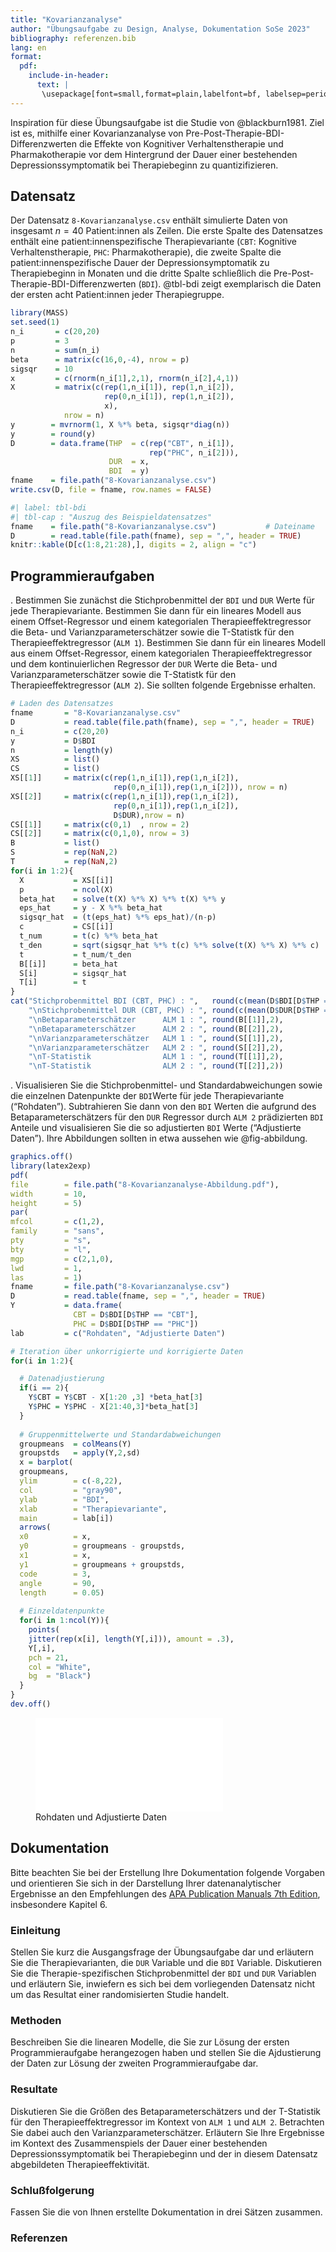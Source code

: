---
title: "Kovarianzanalyse"
author: "Übungsaufgabe zu Design, Analyse, Dokumentation SoSe 2023"
bibliography: referenzen.bib
lang: en
format: 
  pdf:
    include-in-header:
      text: |
       \usepackage[font=small,format=plain,labelfont=bf, labelsep=period,justification=justified,singlelinecheck=false]{caption}
---

Inspiration für diese Übungsaufgabe ist die Studie von @blackburn1981. Ziel ist es, 
mithilfe einer Kovarianzanalyse von Pre-Post-Therapie-BDI-Differenzwerten
die Effekte von Kognitiver Verhaltenstherapie und Pharmakotherapie vor dem 
Hintergrund der Dauer einer bestehenden Depressionssymptomatik bei Therapiebeginn 
zu quantizifizieren. 

## Datensatz {-}

Der Datensatz `8-Kovarianzanalyse.csv` enthält simulierte Daten von insgesamt 
$n = 40$ Patient:innen als Zeilen. Die erste Spalte des Datensatzes enthält eine 
patient:innenspezifische Therapievariante (`CBT`: Kognitive Verhaltenstherapie, 
`PHC`: Pharmakotherapie), die zweite Spalte die patient:innenspezifische Dauer 
der Depressionsymptomatik zu Therapiebeginn in Monaten und die dritte Spalte 
schließlich die Pre-Post-Therapie-BDI-Differenzwerten (`BDI`). @tbl-bdi zeigt 
exemplarisch die Daten der ersten acht Patient:innen jeder Therapiegruppe.

```{r, echo = F, eval = F}
library(MASS)                                                                   # Multivariate Normalverteilung
set.seed(1)                                                                     # Ergebnisreproduzierbarkeit
n_i       = c(20,20)                                                            # Anzahl Patient:innen pro Gruppe
p         = 3                                                                   # Anzahl Betaparameter
n         = sum(n_i)                                                            # Gesamtzahl Datenpunkte
beta      = matrix(c(16,0,-4), nrow = p)                                        # wahrer, aber unbekannter, Betaparameter
sigsqr    = 10                                                                  # Varianzparameter 
x         = c(rnorm(n_i[1],2,1), rnorm(n_i[2],4,1))                             # Depressionsdauerkovariate
X         = matrix(c(rep(1,n_i[1]), rep(1,n_i[2]),                              # \mu_0    Regressor
                     rep(0,n_i[1]), rep(1,n_i[2]),                              # \alpha_2 Regressor
                     x),                                                        # \beta_1  Regressor
            nrow = n)                                                           # Anzahl Zeilen
y        = mvrnorm(1, X %*% beta, sigsqr*diag(n))                               # Datenrealisierung
y        = round(y)                                                             # diskrete BDI Werte
D        = data.frame(THP  = c(rep("CBT", n_i[1]),                              # CBT Bedingung
                               rep("PHC", n_i[2])),                             # PHC Bedingung 
                      DUR  = x,                                                 # Depressionsdauer vor Therapie
                      BDI  = y)                                                 # BDI Werte                   
fname    = file.path("8-Kovarianzanalyse.csv")                                  # Dateiname
write.csv(D, file = fname, row.names = FALSE)                                   # Speichern 
```

\footnotesize
```{r echo = F}
#| label: tbl-bdi
#| tbl-cap : "Auszug des Beispieldatensatzes"
fname    = file.path("8-Kovarianzanalyse.csv")           # Dateiname
D        = read.table(file.path(fname), sep = ",", header = TRUE)               # Laden des Datensatzes
knitr::kable(D[c(1:8,21:28),], digits = 2, align = "c")                         # erste acht Patient:innen jeder Therapiebedingung
``` 
\normalsize


\newpage
## Programmieraufgaben {-}
\noindent 1. Bestimmen Sie zunächst die Stichprobenmittel der `BDI` und `DUR`
Werte für jede Therapievariante. Bestimmen Sie dann für ein lineares Modell aus 
einem Offset-Regressor und einem kategorialen Therapieeffektregressor die Beta- und 
Varianzparameterschätzer sowie die T-Statistk für den Therapieeffektregressor (`ALM 1`).
Bestimmen Sie dann für ein lineares Modell aus einem Offset-Regressor, einem kategorialen
Therapieeffektregressor und dem kontinuierlichen Regressor der `DUR` Werte die Beta- 
und Varianzparameterschätzer sowie die T-Statistk für den Therapieeffektregressor
(`ALM 2`). Sie sollten folgende Ergebnisse erhalten.

\footnotesize
```{r, echo = F}
# Laden des Datensatzes
fname       = "8-Kovarianzanalyse.csv"                                          # Dateiname
D           = read.table(file.path(fname), sep = ",", header = TRUE)            # Laden des Datensatzes
n_i         = c(20,20)                                                          # Anzahl Datenpunkte pro Gruppe
y           = D$BDI                                                             # Daten
n           = length(y)                                                         # Gesamtanzahldatenpunkte
XS          = list()                                                            # Designmatrixliste
CS          = list()                                                            # Kontrastgewichtsvektorenliste
XS[[1]]     = matrix(c(rep(1,n_i[1]),rep(1,n_i[2]),                             # \mu_0                              
                       rep(0,n_i[1]),rep(1,n_i[2])), nrow = n)                  # \alpha_2 
XS[[2]]     = matrix(c(rep(1,n_i[1]),rep(1,n_i[2]),                             # \mu_0                           
                       rep(0,n_i[1]),rep(1,n_i[2]),                             # \alpha_2
                       D$DUR),nrow = n)                                         # x     
CS[[1]]     = matrix(c(0,1)  , nrow = 2)                                        # Kontrastgewichtsvektor \alpha_2
CS[[2]]     = matrix(c(0,1,0), nrow = 3)                                        # Kontrastgewichtsvektor \alpha_2
B           = list()                                                            # Betaparameterschätzerliste
S           = rep(NaN,2)                                                        # Varianzparameterschätzervektor
T           = rep(NaN,2)                                                        # T-Statistikvektor
for(i in 1:2){                                                                  # ALM Iterationen
  X           = XS[[i]]                                                         # Designmatrix
  p           = ncol(X)                                                         # Anzahl Betaparameter
  beta_hat    = solve(t(X) %*% X) %*% t(X) %*% y                                # Betaparameterschätzer vollständiges Modell
  eps_hat     = y - X %*% beta_hat                                              # Residuenvektor 
  sigsqr_hat  = (t(eps_hat) %*% eps_hat)/(n-p)                                  # Varianzparameterschätzer
  c           = CS[[i]]                                                         # Kontrastgewichtsvektor
  t_num       = t(c) %*% beta_hat                                               # Zähler der Zweistichproben-T-Teststatistik
  t_den       = sqrt(sigsqr_hat %*% t(c) %*% solve(t(X) %*% X) %*% c)           # Nenner der Zweistichproben-T-Teststatistik
  t           = t_num/t_den                                                     # Wert der Zweistichproben-T-Teststatistik
  B[[i]]      = beta_hat                                                        # Betaparameterschätzer
  S[i]        = sigsqr_hat                                                      # Varianzparameterschätzer
  T[i]        = t                                                               # T-Statistik
}
cat("Stichprobenmittel BDI (CBT, PHC) : ",   round(c(mean(D$BDI[D$THP == "CBT"]), mean(D$BDI[D$THP == "PHC"])),2),
    "\nStichprobenmittel DUR (CBT, PHC) : ", round(c(mean(D$DUR[D$THP == "CBT"]), mean(D$DUR[D$THP == "PHC"])),2),  
    "\nBetaparameterschätzer      ALM 1 : ", round(B[[1]],2),
    "\nBetaparameterschätzer      ALM 2 : ", round(B[[2]],2),
    "\nVarianzparameterschätzer   ALM 1 : ", round(S[[1]],2),
    "\nVarianzparameterschätzer   ALM 2 : ", round(S[[2]],2),
    "\nT-Statistik                ALM 1 : ", round(T[[1]],2),
    "\nT-Statistik                ALM 2 : ", round(T[[2]],2))
```

\normalsize
\noindent 2. Visualisieren Sie die Stichprobenmittel- und Standardabweichungen 
sowie die einzelnen Datenpunkte der `BDI `Werte für jede Therapievariante ("Rohdaten"). 
Subtrahieren Sie dann von den `BDI` Werten die aufgrund des Betaparameterschätzers
für den `DUR` Regressor durch `ALM 2` prädizierten `BDI` Anteile und visualisieren
Sie die so adjustierten `BDI` Werte ("Adjustierte Daten"). Ihre Abbildungen sollten
in etwa aussehen wie @fig-abbildung.

```{r, echo = F, eval = F}
graphics.off()
library(latex2exp) 
pdf(
file        = file.path("8-Kovarianzanalyse-Abbildung.pdf"),
width       = 10,
height      = 5)
par(                                                
mfcol       = c(1,2),
family      = "sans",
pty         = "s",
bty         = "l",
mgp         = c(2,1,0),                                   
lwd         = 1,                                   
las         = 1)  
fname       = file.path("8-Kovarianzanalyse.csv")                               
D           = read.table(fname, sep = ",", header = TRUE)                       
Y           = data.frame(                                                       
              CBT = D$BDI[D$THP == "CBT"],                                       
              PHC = D$BDI[D$THP == "PHC"])   
lab         = c("Rohdaten", "Adjustierte Daten")

# Iteration über unkorrigierte und korrigierte Daten                                   
for(i in 1:2){

  # Datenadjustierung
  if(i == 2){
    Y$CBT = Y$CBT - X[1:20 ,3] *beta_hat[3]
    Y$PHC = Y$PHC - X[21:40,3]*beta_hat[3]
  }
 
  # Gruppenmittelwerte und Standardabweichungen                                                                 
  groupmeans  = colMeans(Y)                                                       
  groupstds   = apply(Y,2,sd) 
  x = barplot(                                        
  groupmeans,
  ylim        = c(-8,22),
  col         = "gray90",
  ylab        = "BDI",
  xlab        = "Therapievariante",
  main        = lab[i])
  arrows(                                             
  x0          = x,                                    
  y0          = groupmeans - groupstds,               
  x1          = x,                                    
  y1          = groupmeans + groupstds,               
  code        = 3,                                   
  angle       = 90,                                  
  length      = 0.05)                                 
  
  # Einzeldatenpunkte
  for(i in 1:ncol(Y)){
    points(
    jitter(rep(x[i], length(Y[,i])), amount = .3),
    Y[,i],
    pch = 21,
    col = "White",
    bg  = "Black")
  }
}
dev.off()
```

![Rohdaten und Adjustierte Daten](8-Kovarianzanalyse-Abbildung.pdf){#fig-abbildung fig-align="center"}  

\newpage
## Dokumentation {-}

Bitte beachten Sie bei der Erstellung Ihre Dokumentation folgende Vorgaben und 
orientieren Sie sich in der Darstellung Ihrer datenanalytischer Ergebnisse an
den Empfehlungen des [APA Publication Manuals 7th Edition](https://apastyle.apa.org/products/publication-manual-7th-edition), insbesondere Kapitel 6. 


### Einleitung {-}

Stellen Sie kurz die Ausgangsfrage der Übungsaufgabe dar und erläutern Sie die
Therapievarianten, die `DUR` Variable und die `BDI` Variable. Diskutieren Sie
die Therapie-spezifischen Stichprobenmittel der `BDI` und `DUR` Variablen und 
erläutern Sie, inwiefern es sich bei dem vorliegenden Datensatz nicht um das Resultat
einer randomisierten Studie handelt.

### Methoden {-}

Beschreiben Sie die linearen Modelle, die Sie zur Lösung der ersten Programmieraufgabe
herangezogen haben und stellen Sie die Ajdustierung der Daten zur Lösung der 
zweiten Programmieraufgabe dar. 

### Resultate {-}

Diskutieren Sie die Größen des Betaparameterschätzers und der T-Statistik
für den Therapieeffektregressor im Kontext von `ALM 1` und `ALM 2`. Betrachten 
Sie dabei auch den Varianzparameterschätzer. Erläutern Sie Ihre Ergebnisse im Kontext
des Zusammenspiels der Dauer einer bestehenden Depressionssymptomatik bei 
Therapiebeginn und der in diesem Datensatz abgebildeten Therapieeffektivität.

### Schlußfolgerung {-}

Fassen Sie die von Ihnen erstellte Dokumentation in drei Sätzen zusammen.

### Referenzen {-}
\footnotesize
